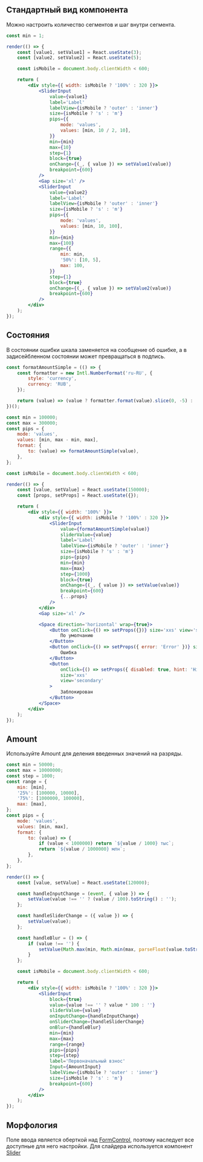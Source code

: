 ## Стандартный вид компонента

Можно настроить количество сегментов и шаг внутри сегмента.

```jsx live
const min = 1;

render(() => {
    const [value1, setValue1] = React.useState(3);
    const [value2, setValue2] = React.useState(5);

    const isMobile = document.body.clientWidth < 600;

    return (
        <div style={{ width: isMobile ? '100%' : 320 }}>
            <SliderInput
                value={value1}
                label='Label'
                labelView={isMobile ? 'outer' : 'inner'}
                size={isMobile ? 's' : 'm'}
                pips={{
                    mode: 'values',
                    values: [min, 10 / 2, 10],
                }}
                min={min}
                max={10}
                step={1}
                block={true}
                onChange={(_, { value }) => setValue1(value)}
                breakpoint={600}
            />
            <Gap size='xl' />
            <SliderInput
                value={value2}
                label='Label'
                labelView={isMobile ? 'outer' : 'inner'}
                size={isMobile ? 's' : 'm'}
                pips={{
                    mode: 'values',
                    values: [min, 10, 100],
                }}
                min={min}
                max={100}
                range={{
                    min: min,
                    '50%': [10, 5],
                    max: 100,
                }}
                step={1}
                block={true}
                onChange={(_, { value }) => setValue2(value)}
                breakpoint={600}
            />
        </div>
    );
});
```

## Состояния

В состоянии ошибки шкала заменяется на сообщение об ошибке, а в задисейбленном состоянии может превращаться в подпись.

```jsx live
const formatAmountSimple = (() => {
    const formatter = new Intl.NumberFormat('ru-RU', {
        style: 'currency',
        currency: 'RUB',
    });

    return (value) => (value ? formatter.format(value).slice(0, -5) : '');
})();

const min = 100000;
const max = 300000;
const pips = {
    mode: 'values',
    values: [min, max - min, max],
    format: {
        to: (value) => formatAmountSimple(value),
    },
};

const isMobile = document.body.clientWidth < 600;

render(() => {
    const [value, setValue] = React.useState(150000);
    const [props, setProps] = React.useState({});

    return (
        <div style={{ width: '100%' }}>
            <div style={{ width: isMobile ? '100%' : 320 }}>
                <SliderInput
                    value={formatAmountSimple(value)}
                    sliderValue={value}
                    label='Label'
                    labelView={isMobile ? 'outer' : 'inner'}
                    size={isMobile ? 's' : 'm'}
                    pips={pips}
                    min={min}
                    max={max}
                    step={1000}
                    block={true}
                    onChange={(_, { value }) => setValue(value)}
                    breakpoint={600}
                    {...props}
                />
            </div>
            <Gap size='xl' />

            <Space direction='horizontal' wrap={true}>
                <Button onClick={() => setProps({})} size='xxs' view='secondary'>
                    По умолчанию
                </Button>
                <Button onClick={() => setProps({ error: 'Error' })} size='xxs' view='secondary'>
                    Ошибка
                </Button>
                <Button
                    onClick={() => setProps({ disabled: true, hint: 'Hint' })}
                    size='xxs'
                    view='secondary'
                >
                    Заблокирован
                </Button>
            </Space>
        </div>
    );
});
```

## Amount

Используйте Amount для деления введенных значений на разряды.

```jsx live
const min = 50000;
const max = 10000000;
const step = 1000;
const range = {
    min: [min],
    '25%': [100000, 10000],
    '75%': [1000000, 100000],
    max: [max],
};
const pips = {
    mode: 'values',
    values: [min, max],
    format: {
        to: (value) => {
            if (value < 1000000) return `${value / 1000} тыс`;
            return `${value / 1000000} млн`;
        },
    },
};

render(() => {
    const [value, setValue] = React.useState(120000);

    const handleInputChange = (event, { value }) => {
        setValue(value !== '' ? (value / 100).toString() : '');
    };

    const handleSliderChange = ({ value }) => {
        setValue(value);
    };

    const handleBlur = () => {
        if (value !== '') {
            setValue(Math.max(min, Math.min(max, parseFloat(value.toString()))));
        }
    };

    const isMobile = document.body.clientWidth < 600;

    return (
        <div style={{ width: isMobile ? '100%' : 320 }}>
            <SliderInput
                block={true}
                value={value !== '' ? value * 100 : ''}
                sliderValue={value}
                onInputChange={handleInputChange}
                onSliderChange={handleSliderChange}
                onBlur={handleBlur}
                min={min}
                max={max}
                range={range}
                pips={pips}
                step={step}
                label='Первоначальный взнос'
                Input={AmountInput}
                labelView={isMobile ? 'outer' : 'inner'}
                size={isMobile ? 's' : 'm'}
                breakpoint={600}
            />
        </div>
    );
});
```

## Морфология

Поле ввода является оберткой над [FormControl](?path=/docs/formcontrol--docs),
поэтому наследует все доступные для него настройки. Для слайдера используется компонент [Slider](?path=/docs/slider--docs)
